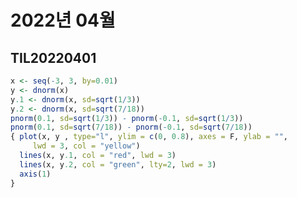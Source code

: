 # 2022년 04월

## TIL20220401

```r
x <- seq(-3, 3, by=0.01)
y <- dnorm(x)
y.1 <- dnorm(x, sd=sqrt(1/3))
y.2 <- dnorm(x, sd=sqrt(7/18))
pnorm(0.1, sd=sqrt(1/3)) - pnorm(-0.1, sd=sqrt(1/3))
pnorm(0.1, sd=sqrt(7/18)) - pnorm(-0.1, sd=sqrt(7/18))
{ plot(x, y , type="l", ylim = c(0, 0.8), axes = F, ylab = "",
     lwd = 3, col = "yellow")
  lines(x, y.1, col = "red", lwd = 3)
  lines(x, y.2, col = "green", lty=2, lwd = 3)
  axis(1)
}
```

